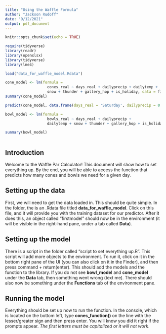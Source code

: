 ```yaml
---
title: "Using the Waffle Formula"
author: "Jackson Rudoff"
date: "9/12/2021"
output: pdf_document
---
```


```r
knitr::opts_chunk$set(echo = TRUE)
```

```r

require(tidyverse)
library(readr)
library(openxlsx)
library(tidyverse)
library(lme4)

load("data_for_waffle_model.Rdata")

cone_model <- lm(formula = 
                   cones_real ~ days_real + dailyprecip + dailytemp + 
                   snow + thunder + gallery_hop + is_holiday, data = firstmodel)
summary(cone_model)

predict(cone_model, data.frame(days_real = 'Saturday', dailyprecip = 0.0, dailytemp = 75, snow = 0, thunder = '0', gallery_hop = 'Yes', is_holiday = "Yes"))

bowl_model <- lm(formula = 
                   bowls_real ~ days_real + dailyprecip + 
                   dailytemp + snow + thunder + gallery_hop + is_holiday, data = firstmodel)

summary(bowl_model)
  
```

## Introduction
Welcome to the Waffle Par Calculator! This document will show how to set everything up. By the end, you will be able to access the function that predicts how many cones and bowls we need for a given day. 

## Setting up the data

First, we will need to get the data loaded in. This should be quite simple. In the folder, the is an .Rdata file titled **data_for_waffle_model**. Click on this file, and it will provide you with the training dataset for our predictor. After it does this, an object called "firstmodel" should now be in the environment (it will be visible in the right-hand pane, under a tab called **Data**). 

## Setting up the model

There is a script in the folder called "script to set everything up.R". This script will add more objects to the environment. To run it, click on it in the bottom right pane of the UI (you can also click on it in the Finder), and then press command + return(enter). This should add the models and the function to the library. If you do not see **bowl_model** and **cone_model** under the **Data** tab, then something went wrong (text me). There should also now be something under the **Functions** tab of the environment pane.

## Running the model

Everything should be set up now to run the function. In the console, which is located on the bottom left, type **cones_function()** on the line with the lesser/greater sign and then press enter. You will know you did it right if the prompts appear. *The first letters must be capitalized or it will not work*. 



